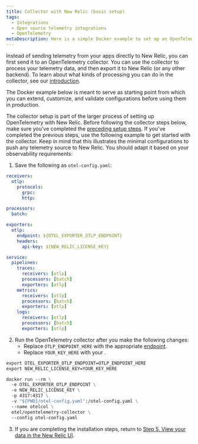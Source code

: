 ```yaml
---
title: Collector with New Relic (basic setup)
tags:
  - Integrations
  - Open source telemetry integrations
  - OpenTelemetry
metaDescription: Here is a simple Docker example to set up an OpenTelemetry collector with New Relic.
---
```


Instead of sending telemetry from your apps directly to New Relic, you can first send it to an OpenTelemetry collector. You can use the collector to process your telemetry data, and then export it to New Relic (or any other backend). To learn about what kinds of processing you can do in the collector, see our [introduction](/docs/more-integrations/open-source-telemetry-integrations/opentelemetry/collector/opentelemetry-collector-intro).

The Docker example below is meant to serve as starting point from which you can extend, customize, and validate configurations before using them in production.

The collector setup is part of the larger process of setting up OpenTelemetry with New Relic. Before following the collector steps below, make sure you've completed the [preceding setup steps](/docs/more-integrations/open-source-telemetry-integrations/opentelemetry/opentelemetry-quick-start). If you've completed the previous steps, use the following example to get started with the collector. Keep in mind that this illustrates the minimal configurations to push any telemetry source to New Relic. You should adapt it based on your observability requirements:

1. Save the following as `otel-config.yaml`:

  ```yaml
  receivers:
    otlp:
      protocols:
        grpc:
        http:

  processors:
    batch:

  exporters:
    otlp:
      endpoint: ${OTEL_EXPORTER_OTLP_ENDPOINT}
      headers:
        api-key: ${NEW_RELIC_LICENSE_KEY}

  service:
    pipelines:
      traces:
        receivers: [otlp]
        processors: [batch]
        exporters: [otlp]
      metrics:
        receivers: [otlp]
        processors: [batch]
        exporters: [otlp]
      logs:
        receivers: [otlp]
        processors: [batch]
        exporters: [otlp]
  ```

2. Run the OpenTelemetry collector after you make the following changes:
   * Replace `OTLP_ENDPOINT_HERE` with the appropriate [endpoint](/docs/more-integrations/open-source-telemetry-integrations/opentelemetry/get-started/opentelemetry-set-up-your-app/#review-settings).
   * Replace `YOUR_KEY_HERE` with your <InlinePopover type="licenseKey" />.

  ```dockerfile
  export OTEL_EXPORTER_OTLP_ENDPOINT=OTLP_ENDPOINT_HERE
  export NEW_RELIC_LICENSE_KEY=YOUR_KEY_HERE

  docker run --rm \
    -e OTEL_EXPORTER_OTLP_ENDPOINT \
    -e NEW_RELIC_LICENSE_KEY \
    -p 4317:4317 \
    -v "${PWD}/otel-config.yaml":/otel-config.yaml \
    --name otelcol \
    otel/opentelemetry-collector \
    --config otel-config.yaml
  ```

3. If you are completing the installation steps, return to [Step 5. View your data in the New Relic UI](/docs/more-integrations/open-source-telemetry-integrations/opentelemetry/opentelemetry-setup/#view-data).
